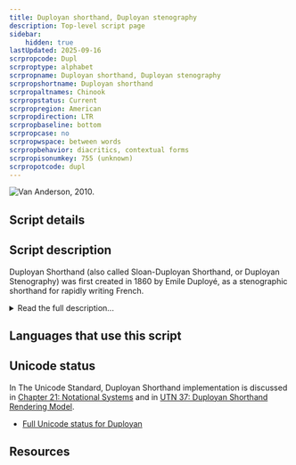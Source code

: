 ```yaml
---
title: Duployan shorthand, Duployan stenography
description: Top-level script page
sidebar:
    hidden: true
lastUpdated: 2025-09-16
scrpropcode: Dupl
scrproptype: alphabet
scrpropname: Duployan shorthand, Duployan stenography
scrpropshortname: Duployan shorthand
scrpropaltnames: Chinook
scrpropstatus: Current
scrpropregion: American
scrpropdirection: LTR
scrpropbaseline: bottom
scrpropcase: no
scrpropwspace: between words
scrpropbehavior: diacritics, contextual forms
scrpropisonumkey: 755 (unknown)
scrpropotcode: dupl
---
```



![](../images/dupl-sample.png "Van Anderson, 2010.")

## Script details

<ScriptDetails />

## Script description

Duployan Shorthand (also called Sloan-Duployan Shorthand, or Duployan Stenography) was first created in 1860 by Emile Duployé, as a stenographic shorthand for rapidly writing French.

<details>
<summary>Read the full description...</summary>It was also adapted for writing English, German, Spanish, and Romanian.

Around 1879, a Catholic priest, Father Jean-Marie Raphaël Le Jeune, who had learned Duployan Stenography in France, went to British Columbia to work as a missionary among the Chinook. The Chinookan language family is made up of several closely related languages, many of which are now extinct or severely endangered. One of these, a creole called Chinook Jargon, is still spoken by a few small communities in Oregon. Father Le Jeune became frustrated with the inefficiency of the Roman alphabet for writing the Chinook languages, in particular Chinook Jargon, and adapted and augmented Duployan Shorthand for this purpose. In the 1890s, he published the Kamloops Wawa, a newspaper published in Chinook Jargon. Some sources treat Duployé's shorthand and Father Le Jeune's augmented version for Chinook Jargon as two different scripts.

Around the same time, Denis-Romulus Perrault, a stenographer from Montreal, was applying Duployan Shorthand to a number of First Nations languages spoken in modern-day Quebec and Newfoundland. The exact languages which Perrault expressed in Shorthand is unknown, however the script is currently used for writing the Okanagan, Lillooet, Shushwap and North Thompson languages of interior British Columbia, as well as Chinook Jargon.

Duployan Shorthand is an alphabet, representing both consonants and vowels. In general, consonants are written using straight lines or curved arcs, and have invariable orientation (that is, they do not rotate to match the surrounding letters). Vowel letter-shapes tend to be based on circles and semi-circles, and can be rotated or reshaped to fit the context.

The script is used slightly differently for different languages, having been augmented with extra symbols to represent the phonologies of each language. For example, Chinook writing also contains compound consonant letters and a logograph. Some languages also use variant forms of the core letter set, including letters with ancillary diacritics and size variants.

Duployan Shorthand is written in a cursive style from left to right. It has been praised for its simplicity and the speed with which it can be written.
</details>

## Languages that use this script

<WsList script='Dupl' wsMax='5' />

## Unicode status

In The Unicode Standard, Duployan Shorthand implementation is discussed in [Chapter 21: Notational Systems](https://www.unicode.org/versions/latest/core-spec/chapter-21/#G27643) and in [UTN 37: Duployan Shorthand Rendering Model](https://www.unicode.org/notes/tn37/).

- [Full Unicode status for Duployan](/scrlang/unicode/dupl-unicode)



## Resources

<ScriptResources detailSummary='seemore' />


